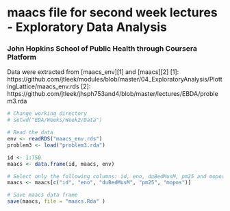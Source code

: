 # maacs file for second week lectures - Exploratory Data Analysis 
### John Hopkins School of Public Health through Coursera Platform

Data were extracted from [maacs_env][1] and [maacs][2]
[1]:  https://github.com/jtleek/modules/blob/master/04_ExploratoryAnalysis/PlottingLattice/maacs_env.rds
[2]: https://github.com/jtleek/jhsph753and4/blob/master/lectures/EBDA/problem3.rda
```r
# Change working directory
# setwd("EDA/Weeks/Week2/Data")

# Read the data
env <- readRDS("maacs_env.rds")
problem3 <- load("problem3.rda")

id <- 1:750
maacs <- data.frame(id, maacs, env)

# Select only the following columns: id, eno, duBedMusM, pm25 and mopos
maacs <- maacs[c("id", "eno", "duBedMusM", "pm25", "mopos")]

# Save maacs data frame
save(maacs, file = "maacs.Rda" )
```

